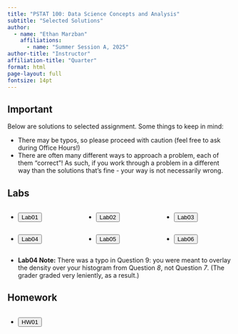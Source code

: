 ```yaml
---
title: "PSTAT 100: Data Science Concepts and Analysis"
subtitle: "Selected Solutions"
author:
  - name: "Ethan Marzban"
    affiliations:
      - name: "Summer Session A, 2025"
author-title: "Instructor"
affiliation-title: "Quarter"
format: html
page-layout: full
fontsize: 14pt
---
```



::: {.callout-important}
## **Important** 

Below are solutions to selected assignment. Some things to keep in mind:

-   There may be typos, so please proceed with caution (feel free to ask during Office Hours!)
-   There are often many different ways to approach a problem, each of them “correct”! As such, if you work through a problem in a different way than the solutions that’s fine - your way is not necessarily wrong.

:::


## Labs

:::: {.columns}

::: {.column width="33.3333%"}
-   <a href="../Files/Solns/lab01_solns.pdf" target="_blank"><button type="button" class="btn btn-primary">Lab01</button></a>
:::

::: {.column width="33.3333%"}
-   <a href="../Files/Solns/lab02_solns.pdf" target="_blank"><button type="button" class="btn btn-primary">Lab02</button></a>
:::

::: {.column width="33.3333%"}
-   <a href="../Files/Solns/lab03_solns.pdf" target="_blank"><button type="button" class="btn btn-primary">Lab03</button></a>
:::

::::


:::: {.columns}

::: {.column width="33.3333%"}
-   <a href="../Files/Solns/lab04_solns.pdf" target="_blank"><button type="button" class="btn btn-primary">Lab04</button></a>
:::

::: {.column width="33.3333%"}
-   <a href="../Files/Solns/lab05_solns.pdf" target="_blank"><button type="button" class="btn btn-primary">Lab05</button></a>
:::

::: {.column width="33.3333%"}
-   <a href="../Files/Solns/lab06_solns.pdf" target="_blank"><button type="button" class="btn btn-primary">Lab06</button></a>
:::

::::

-   **Lab04 Note:** There was a typo in Question 9: you were meant to overlay the density over your histogram from Question _8_, not Question _7_. (The grader graded very leniently, as a result.)


## Homework

:::: {.columns}

::: {.column width="33.3333%"}
-   <a href="../Files/Solns/HW01_Solns.pdf" target="_blank"><button type="button" class="btn btn-primary">HW01</button></a>
:::


::::